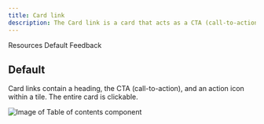 ```yaml
---
title: Card link
description: The Card link is a card that acts as a CTA (call-to-action), typically used at the end of a section of a page.
---
```

    

<ComponentDescription name="Card link" type="ui" />

<AnchorLinks>

<AnchorLink>Resources</AnchorLink>
<AnchorLink>Default</AnchorLink>
<AnchorLink>Feedback</AnchorLink>

</AnchorLinks>

<ResourceLinks name="Card link" type="ui" />

## Default

Card links contain a heading, the CTA (call-to-action), and an action icon within a tile. The entire card is clickable.

<Row>
<Column colMd={8} colLg={8}>

![Image of Table of contents component](../../images/component/card-link/card-link-default.jpg)

</Column>
</Row>

<ComponentFooter name="Card link" type="ui" />